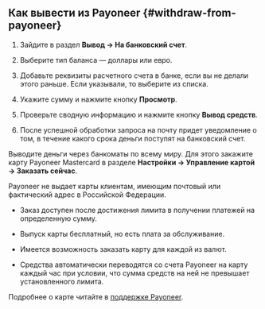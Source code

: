 
<Check/>

## Как вывести из Payoneer {#withdraw-from-payoneer}

<Cut title="Как вывести на банковский счет">

1. Зайдите в раздел **Вывод → На банковский счет**.

1. Выберите тип баланса — доллары или евро.

1. Добавьте реквизиты расчетного счета в банке, если вы не делали этого раньше. Если указывали, то выберите из списка.

1. Укажите сумму и нажмите кнопку **Просмотр**.

1. Проверьте сводную информацию и нажмите кнопку **Вывод средств**.

1. После успешной обработки запроса на почту придет уведомление о том, в течение какого срока деньги поступят на банковский счет.

</Cut>

<Cut title="Как вывести на карту Payoneer Mastercard">

Выводите деньги через банкоматы по всему миру. Для этого закажите карту Payoneer Mastercard в разделе **Настройки → Управление картой → Заказать сейчас**.

<Note mode="warning" title="Важно">

Payoneer не выдает карты клиентам, имеющим почтовый или фактический адрес в Российской Федерации.

</Note>

- Заказ доступен после достижения лимита в получении платежей на определенную сумму.

- Выпуск карты бесплатный, но есть плата за обслуживание.

- Имеется возможность заказать карту для каждой из валют.

- Средства автоматически переводятся со счета Payoneer на карту каждый час при условии, что сумма средств на ней не превышает установленного лимита.

Подробнее о карте читайте в [поддержке Payoneer](https://payoneer-ru.custhelp.com/app/answers/topics/c/3698).

</Cut>
